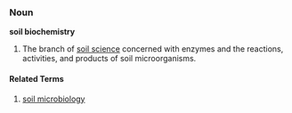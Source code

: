 ===Noun===
'''soil biochemistry'''
# The branch of [[soil science]] concerned with enzymes and the reactions, activities, and products of soil microorganisms.
====Related Terms====
#[[soil microbiology]]